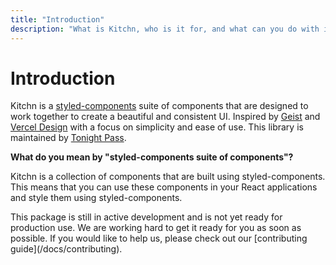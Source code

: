 ```yaml
---
title: "Introduction"
description: "What is Kitchn, who is it for, and what can you do with it."
---
```



# Introduction

Kitchn is a [styled-components](https://styled-components.com) suite of components that are designed to work together to create a beautiful and consistent UI. Inspired by [Geist](https://geist-ui.dev/) and [Vercel Design](https://vercel.com/design) with a focus on simplicity and ease of use. This library is maintained by [Tonight Pass](https://tonightpass.com).

**What do you mean by "styled-components suite of components"?**

Kitchn is a collection of components that are built using styled-components. This means that you can use these components in your React applications and style them using styled-components.

<Callout>
  This package is still in active development and is not yet ready for
  production use.
  We are working hard to get it ready for you as soon as possible.
  If you would like to help us, please check out our [contributing guide](/docs/contributing).
</Callout>
